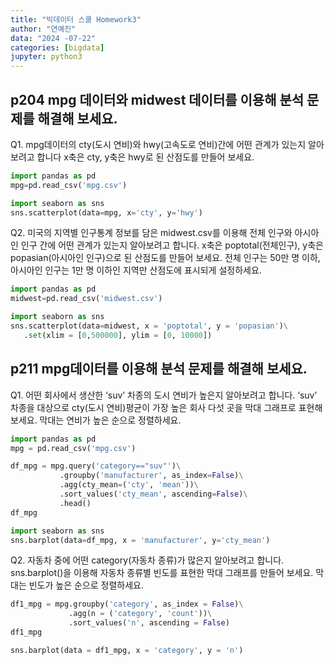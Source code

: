 ```yaml
---
title: "빅데이터 스쿨 Homework3"
author: "연예진"
data: "2024 -07-22"
categories: [bigdata]
jupyter: python3
---
```


## p204 mpg 데이터와 midwest 데이터를 이용해 분석 문제를 해결해 보세요.

Q1. mpg데이터의 cty(도시 연비)와 hwy(고속도로 연비)간에 어떤 관계가 있는지 알아보려고 합니다 x축은 cty, y축은 hwy로 된 산점도를 만들어 보세요.

```python

import pandas as pd
mpg=pd.read_csv('mpg.csv')

import seaborn as sns
sns.scatterplot(data=mpg, x='cty', y='hwy')


```


Q2. 미국의 지역별 인구통계 정보를 담은 midwest.csv를 이용해 전체 인구와 아시아인 인구 간에 어떤 관계가 있는지 알아보려고 합니다. x축은 poptotal(전체인구), y축은 popasian(아시아인 인구)으로 된 산점도를 만들어 보세요. 전체 인구는 50만 명 이하, 아시아인 인구는 1만 명 이하인 지역만 산점도에 표시되게 설정하세요.

```python
import pandas as pd
midwest=pd.read_csv('midwest.csv')

import seaborn as sns
sns.scatterplot(data=midwest, x = 'poptotal', y = 'popasian')\
   .set(xlim = [0,500000], ylim = [0, 10000])

```

## p211 mpg데이터를 이용해 분석 문제를 해결해 보세요.
Q1. 어떤 회사에서 생산한 'suv' 차종의 도시 연비가 높은지 알아보려고 합니다. 'suv' 차종을 대상으로 cty(도시 연비)평균이 가장 높은 회사 다섯 곳을 막대 그래프로 표현해 보세요. 막대는 연비가 높은 순으로 정렬하세요. 

```python

import pandas as pd
mpg = pd.read_csv('mpg.csv')

df_mpg = mpg.query('category=="suv"')\
           .groupby('manufacturer', as_index=False)\
           .agg(cty_mean=('cty', 'mean'))\
           .sort_values('cty_mean', ascending=False)\
           .head()
df_mpg

import seaborn as sns
sns.barplot(data=df_mpg, x = 'manufacturer', y='cty_mean')

```



Q2. 자동차 중에 어떤 category(자동차 종류)가 많은지 알아보려고 합니다. sns.barplot()을 이용해 자동차 종류별 빈도를 표현한 막대 그래프를 만들어 보세요. 막대는 빈도가 높은 순으로 정렬하세요. 
```python
df1_mpg = mpg.groupby('category', as_index = False)\
             .agg(n = ('category', 'count'))\
             .sort_values('n', ascending = False)
df1_mpg

sns.barplot(data = df1_mpg, x = 'category', y = 'n')


```



